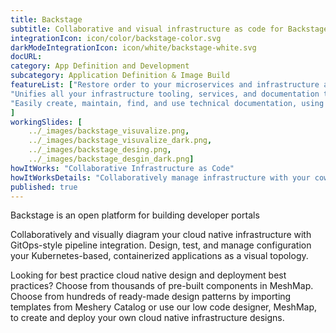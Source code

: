 ```yaml
---
title: Backstage  
subtitle: Collaborative and visual infrastructure as code for Backstage
integrationIcon: icon/color/backstage-color.svg
darkModeIntegrationIcon: icon/white/backstage-white.svg
docURL: 
category: App Definition and Development
subcategory: Application Definition & Image Build
featureList: ["Restore order to your microservices and infrastructure and enables your product teams to ship high-quality code quickly — without compromising autonomy.",
"Unifies all your infrastructure tooling, services, and documentation to create a streamlined development environment from end to end.",
"Easily create, maintain, find, and use technical documentation, using a docs like code approach"
]
workingSlides: [
    ../_images/backstage_visuvalize.png,
    ../_images/backstage_visuvalize_dark.png,
    ../_images/backstage_desing.png,
    ../_images/backstage_desgin_dark.png]
howItWorks: "Collaborative Infrastructure as Code"
howItWorksDetails: "Collaboratively manage infrastructure with your coworkers synchronously sharing the same designs."
published: true
---
```

<p>
    Backstage is an open platform for building developer portals
</p>
<p>
    Collaboratively and visually diagram your cloud native infrastructure with GitOps-style pipeline integration. Design, test, and manage configuration your Kubernetes-based, containerized applications as a visual topology.
</p>
<p>
    Looking for best practice cloud native design and deployment best practices? Choose from thousands of pre-built components in MeshMap. Choose from hundreds of ready-made design patterns by importing templates from Meshery Catalog or use our low code designer, MeshMap, to create and deploy your own cloud native infrastructure designs.
</p>